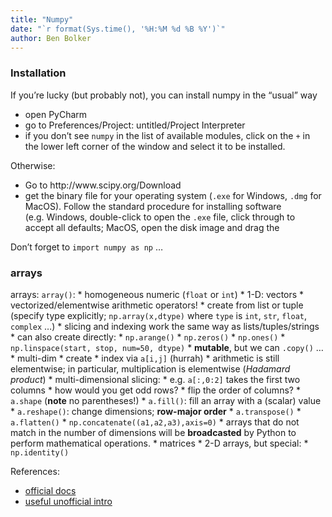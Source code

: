 ```yaml
---
title: "Numpy"
date: "`r format(Sys.time(), '%H:%M %d %B %Y')`"
author: Ben Bolker
---
```


### Installation

If you're lucky (but probably not), you can install numpy in the "usual" way

* open PyCharm
* go to Preferences/Project: untitled/Project Interpreter
* if you don't see `numpy` in the list of available modules, click on the `+` in the lower left corner of the window and select it to be installed.

Otherwise:

* Go to http://www.scipy.org/Download
* get the binary file for your operating system (`.exe` for Windows, `.dmg` for MacOS). Follow the standard procedure for installing software (e.g. Windows, double-click to open the `.exe` file, click through to accept all defaults; MacOS, open the disk image and drag the 

Don't forget to `import numpy as np` ...

### arrays
arrays: `array()`: 
    * homogeneous numeric (`float` or `int`)
	* 1-D: vectors
	    * vectorized/elementwise arithmetic operators!
        * create from list or tuple (specify type explicitly; `np.array(x,dtype)` where `type` is `int`, `str`, `float`, `complex` ...)
	    * slicing and indexing work the same way as lists/tuples/strings
     	* can also create directly:
		     * `np.arange()`
			 * `np.zeros()`
			 * `np.ones()`
			 * `np.linspace(start, stop, num=50, dtype)`
	* **mutable**, but we can `.copy()` ...
	* multi-dim
	     * create
	     * index via `a[i,j]` (hurrah)
	     * arithmetic is still elementwise; in particular, multiplication is elementwise (*Hadamard product*)
		 * multi-dimensional slicing:
		      * e.g. `a[:,0:2]` takes the first two columns
			  * how would you get odd rows?
			  * flip the order of columns?
		 * `a.shape`  (**note** no parentheses!)
		 * `a.fill()`: fill an array with a (scalar) value
		 * `a.reshape()`:  change dimensions; **row-major order**
	     * `a.transpose()`
		 * `a.flatten()`
		 * `np.concatenate((a1,a2,a3),axis=0)`
    * arrays that do not match in the number of dimensions will be **broadcasted** by Python to perform mathematical operations.
	* matrices
	     * 2-D arrays, but special:
		 * `np.identity()`

References:

* [official docs](http://docs.scipy.org/doc/)
* [useful unofficial intro](http://www.engr.ucsb.edu/~shell/che210d/numpy.pdf)
